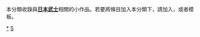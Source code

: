 {{Catnav|頁面分類|历史|各國歷史|日本历史|日本歷史人物|日本武士}}
{{Catnav|頁面分類|人物|各國人物|日本人|日本軍事人物|日本武士}}
{{Catnav|頁面分類|人物|各國人物|日本人|日本歷史人物|日本武士}}
{{Catnav|頁面分類|人物|各國人物|日本人|日本政治人物|日本武士}}
{{Catnav|頁面分類|人物|各國人物|各國軍事人物|日本軍事人物|日本武士}}
{{Catnav|頁面分類|人物|各國人物|各國政治人物|日本政治人物|日本武士}}
{{hiddencat}}
{{WPSS-cat}}
本分類收錄與'''[[日本武士|日本武士]]'''相關的小作品。若要將條目加入本分類下，請加入'''{{tl|Samurai-stub}}'''，或者'''{{tl|日本武士小作品}}'''模板。

[[category:武士|*]]
[[category:日本軍事人物小作品|S]]